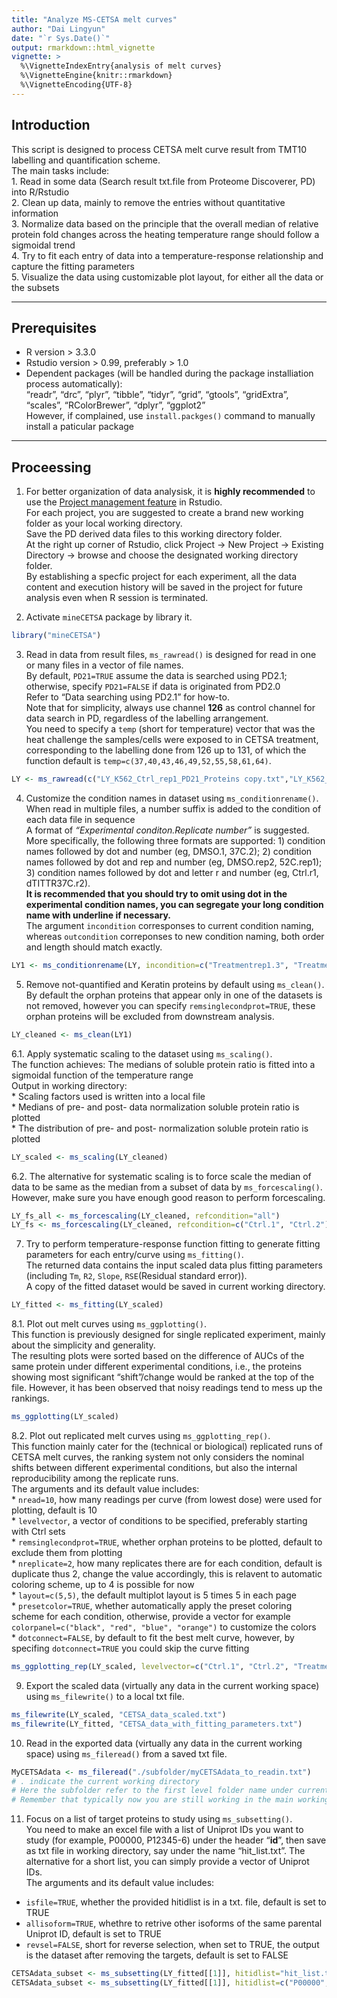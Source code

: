 ```yaml
---
title: "Analyze MS-CETSA melt curves"
author: "Dai Lingyun"
date: "`r Sys.Date()`"
output: rmarkdown::html_vignette
vignette: >
  %\VignetteIndexEntry{analysis of melt curves}
  %\VignetteEngine{knitr::rmarkdown}
  %\VignetteEncoding{UTF-8}
---
```


## Introduction  
This script is designed to process CETSA melt curve result from TMT10 labelling and quantification scheme.  
The main tasks include:  
1. Read in some data (Search result txt.file from Proteome Discoverer, PD) into R/Rstudio  
2. Clean up data, mainly to remove the entries without quantitative information  
3. Normalize data based on the principle that the overall median of relative protein fold changes across the heating temperature range should follow a sigmoidal trend  
4. Try to fit each entry of data into a temperature-response relationship and capture the fitting parameters  
5. Visualize the data using customizable plot layout, for either all the data or the subsets  

--------------------------------------------------------------------------------------------

## Prerequisites
* R version > 3.3.0 
* Rstudio version > 0.99, preferably > 1.0
* Dependent packages (will be handled during the package installiation process automatically):  
"readr", "drc", "plyr", "tibble", "tidyr", "grid", "gtools", "gridExtra", "scales", "RColorBrewer", "dplyr", "ggplot2"  
However, if complained, use `install.packges()` command to manually install a paticular package  

--------------------------------------------------------------------------------------------


## Proceessing
1. For better organization of data analysisk, it is __highly recommended__ to use the [Project management feature](https://support.rstudio.com/hc/en-us/articles/200526207-Using-Projects) in Rstudio.   
For each project, you are suggested to create a brand new working folder as your local working directory.  
Save the PD derived data files to this working directory folder.  
At the right up corner of Rstudio, click Project -> New Project -> Existing Directory -> browse and choose the designated working directory folder.  
By establishing a specfic project for each experiment, all the data content and execution history will be saved in the project for future analysis even when R session is terminated.  

2. Activate `mineCETSA` package by library it.  
```r
library("mineCETSA")
```

3. Read in data from result files, `ms_rawread()` is designed for read in one or many files in a vector of file names.  
By default, `PD21=TRUE` assume the data is searched using PD2.1; otherwise, specify `PD21=FALSE` if data is originated from PD2.0  
Refer to "Data searching using PD2.1" for how-to.  
Note that for simplicity, always use channel __126__ as control channel for data search in PD, regardless of the labelling arrangement.    
You need to specify a `temp` (short for temperature) vector that was the heat challenge the samples/cells were exposed to in CETSA treatment, corresponding to the labelling done from 126 up to 131, of which the function default is `temp=c(37,40,43,46,49,52,55,58,61,64)`.  
```r
LY <- ms_rawread(c("LY_K562_Ctrl_rep1_PD21_Proteins copy.txt","LY_K562_Ctrl_rep2_PD21_Proteins copy.txt","LY_K562_Treatment_rep1_PD21_Proteins copy.txt","LY_K562_Treatment_rep2_PD21_Proteins copy.txt"))
```

4. Customize the condition names in dataset using `ms_conditionrename()`.  
When read in multiple files, a number suffix is added to the condition of each data file in sequence   
A format of _"Experimental conditon.Replicate number"_ is suggested. More specifically, the following three formats are supported: 1) condition names followed by dot and number (eg, DMSO.1, 37C.2); 2) condition names followed by dot and rep and number (eg, DMSO.rep2, 52C.rep1); 3) condition names followed by dot and letter r and number (eg, Ctrl.r1, dTITTR37C.r2).  
__It is recommended that you should try to omit using dot in the experimental condition names, you can segregate your long condition name with underline if necessary.__  
The argument `incondition` corresponses to current condition naming, whereas `outcondition` correponses to new condition naming, both order and length should match exactly.  
```r
LY1 <- ms_conditionrename(LY, incondition=c("Treatmentrep1.3", "Treatmentrep2.4"), outcondition=c("Treatment.1","Treatment.2"))
```

5. Remove not-quantified and Keratin proteins by default using `ms_clean()`.  
By default the orphan proteins that appear only in one of the datasets is not removed, however you can specify `remsinglecondprot=TRUE`, these orphan proteins will be excluded from downstream analysis.  
```r
LY_cleaned <- ms_clean(LY1)
```

6.1. Apply systematic scaling to the dataset using `ms_scaling()`.  
The function achieves: The medians of soluble protein ratio is fitted into a sigmoidal function of the temperature range   
Output in working directory:  
* Scaling factors used is written into a local file   
* Medians of pre- and post- data normalization soluble protein ratio is plotted  
* The distribution of pre- and post- normalization soluble protein ratio is plotted  
```r
LY_scaled <- ms_scaling(LY_cleaned)
```

6.2. The alternative for systematic scaling is to force scale the median of data to be same as the median from a subset of data by `ms_forcescaling()`. However, make sure you have enough good reason to perform forcescaling.  
```r
LY_fs_all <- ms_forcescaling(LY_cleaned, refcondition="all")
LY_fs <- ms_forcescaling(LY_cleaned, refcondition=c("Ctrl.1", "Ctrl.2"))
```

7. Try to perform temperature-response function fitting to generate fitting parameters for each entry/curve using `ms_fitting()`.  
The returned data contains the input scaled data plus fitting parameters (including `Tm`, `R2`, `Slope`, `RSE`(Residual standard error)).  
A copy of the fitted dataset would be saved in current working directory.  
```r
LY_fitted <- ms_fitting(LY_scaled)
```

8.1. Plot out melt curves using `ms_ggplotting()`.  
This function is previously designed for single replicated experiment, mainly about the simplicity and generality.   
The resulting plots were sorted based on the difference of AUCs of the same protein under different experimental conditions, i.e., the proteins showing most significant "shift"/change would be ranked at the top of the file. However, it has been observed that noisy readings tend to mess up the rankings.  
```r
ms_ggplotting(LY_scaled)
```

8.2. Plot out replicated melt curves using `ms_ggplotting_rep()`.  
This function mainly cater for the (technical or biological) replicated runs of CETSA melt curves, the ranking system not only considers the nominal shifts between different experimental conditions, but also the internal reproducibility among the replicate runs.  
The arguments and its default value includes:  
* `nread=10`, how many readings per curve (from lowest dose) were used for plotting, default is 10  
* `levelvector`, a vector of conditions to be specified, preferably starting with Ctrl sets  
* `remsinglecondprot=TRUE`, whether orphan proteins to be plotted, default to exclude them from plotting  
* `nreplicate=2`, how many replicates there are for each condition, default is duplicate thus 2, change the value accordingly, this is relavent to automatic coloring scheme, up to 4 is possible for now  
* `layout=c(5,5)`, the default multiplot layout is 5 times 5 in each page  
* `presetcolor=TRUE`, whether automatically apply the preset coloring scheme for each condition, otherwise, provide a vector for example `colorpanel=c("black", "red", "blue", "orange")` to customize the colors  
* `dotconnect=FALSE`, by default to fit the best melt curve, however, by specifing `dotconnect=TRUE` you could skip the curve fitting  
```r
ms_ggplotting_rep(LY_scaled, levelvector=c("Ctrl.1", "Ctrl.2", "Treatment.1","Treatment.2"))
```

9. Export the scaled data (virtually any data in the current working space) using `ms_filewrite()` to a local txt file.
```r
ms_filewrite(LY_scaled, "CETSA_data_scaled.txt")
ms_filewrite(LY_fitted, "CETSA_data_with_fitting_parameters.txt")
```

10. Read in the exported data (virtually any data in the current working space) using `ms_fileread()` from a saved txt file.
```r
MyCETSAdata <- ms_fileread("./subfolder/myCETSAdata_to_readin.txt")
# . indicate the current working directory
# Here the subfolder refer to the first level folder name under current working directory in which the data file locates
# Remember that typically now you are still working in the main working directory
```

11. Focus on a list of target proteins to study using `ms_subsetting()`.  
You need to make an excel file with a list of Uniprot IDs you want to study (for example, P00000, P12345-6) under the header “__id__”, then save as txt file in working directory, say under the name “hit_list.txt”. The alternative for a short list, you can simply provide a vector of Uniprot IDs.  
The arguments and its default value includes:  
* `isfile=TRUE`, whether the provided hitidlist is in a txt. file, default is set to TRUE
* `allisoform=TRUE`, whethre to retrive other isoforms of the same parental Uniprot ID, default is set to TRUE
* `revsel=FALSE`, short for reverse selection, when set to TRUE, the output is the dataset after removing the targets, default is set to FALSE
```r
CETSAdata_subset <- ms_subsetting(LY_fitted[[1]], hitidlist="hit_list.txt", isfile=TRUE)
CETSAdata_subset <- ms_subsetting(LY_fitted[[1]], hitidlist=c("P00000", "P12345-6"), isfile=FALSE)
```

